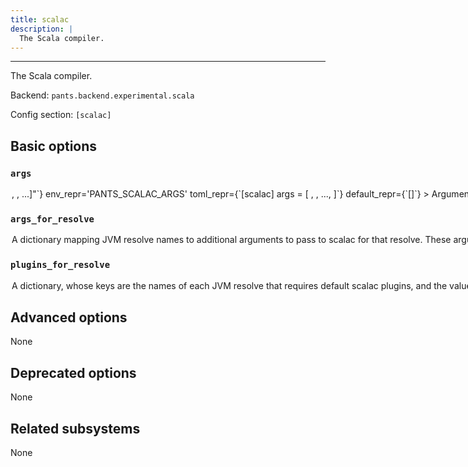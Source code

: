 ```yaml
---
title: scalac
description: |
  The Scala compiler.
---
```



---

The Scala compiler.

Backend: <span className="color--primary">`pants.backend.experimental.scala`</span>

Config section: <span className="color--primary">`[scalac]`</span>

<span className={styles.options}>

## Basic options

### `args`

<Option
  cli_repr={`--scalac-args="[<shell_str>, <shell_str>, ...]"`}
  env_repr='PANTS_SCALAC_ARGS'
  toml_repr={`[scalac]
args = [
    <shell_str>,
    <shell_str>,
    ...,
]`}
  default_repr={`[]`}
>

Arguments to pass directly to scalac, e.g. `--scalac-args='-encoding UTF-8'`.

</Option>

### `args_for_resolve`

<Option
  cli_repr={`--scalac-args-for-resolve="{'key1': val1, 'key2': val2, ...}"`}
  env_repr='PANTS_SCALAC_ARGS_FOR_RESOLVE'
  toml_repr={`[scalac.args_for_resolve]
key1 = val1
key2 = val2
...`}
  default_repr={`{}`}
>

A dictionary mapping JVM resolve names to additional arguments to pass to `scalac` for that resolve. These arguments are appended to the global `[scalac].args` option when compiling Scala code using the resolve.

</Option>

### `plugins_for_resolve`

<Option
  cli_repr={`--scalac-plugins-for-resolve="{'key1': val1, 'key2': val2, ...}"`}
  env_repr='PANTS_SCALAC_PLUGINS_FOR_RESOLVE'
  toml_repr={`[scalac.plugins_for_resolve]
key1 = val1
key2 = val2
...`}
  default_repr={`{}`}
>

A dictionary, whose keys are the names of each JVM resolve that requires default `scalac` plugins, and the value is a comma-separated string consisting of scalac plugin names. Each specified plugin must have a corresponding `scalac_plugin` target that specifies that name in either its `plugin_name` field or is the same as its target name.

</Option>

## Advanced options

None

## Deprecated options

None

## Related subsystems

None

</span>
